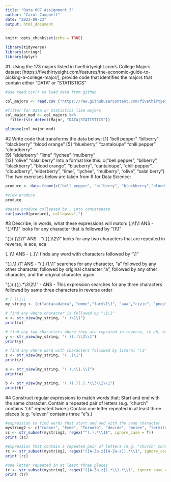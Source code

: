---
title: "Data 607 Assignment 3"
author: "Carol Campbell"
date: "2023-09-23"
output: html_document
---

```{r setup, include=FALSE}
knitr::opts_chunk$set(echo = TRUE)
```

```{r nclude=FALSE}
library(tidyverse)
library(stringr)
library(dplyr)

```

#1. Using the 173 majors listed in fivethirtyeight.com’s College Majors dataset [https://fivethirtyeight.com/features/the-economic-guide-to-picking-a-college-major/], provide code that identifies the majors that contain either "DATA" or "STATISTICS"

```{r}
#use read.csv() to load data from github

col_majors <- read.csv ("https://raw.githubusercontent.com/fivethirtyeight/data/master/college-majors/majors-list.csv", header = TRUE, sep = ",")

#filter for Data or Statistics like majors  
col_major_mod <- col_majors %>%
  filter(str_detect(Major, "DATA|STATISTICS"))

glimpse(col_major_mod)

```

#2 Write code that transforms the data below:
[1] "bell pepper"  "bilberry"     "blackberry"   "blood orange"
[5] "blueberry"    "cantaloupe"   "chili pepper" "cloudberry"  
[9] "elderberry"   "lime"         "lychee"       "mulberry"    
[13] "olive"        "salal berry"
Into a format like this:
c("bell pepper", "bilberry", "blackberry", "blood orange", "blueberry", "cantaloupe", "chili pepper", "cloudberry", "elderberry", "lime", "lychee", "mulberry", "olive", "salal berry")
The two exercises below are taken from R for Data Science:

```{r}

produce <- data.frame(c("bell pepper", "bilberry", "blackberry","blood orange","blueberry","cantalope","chili pepper","cloudberry","elderberry","lime","lychee","mulberry","olive","salal berry"))

#view produce
produce

#paste produce collapsed by , into concatenate
cat(paste0(produce), collapse=",")
```

#3 Describe, in words, what these expressions will match:
(.)\1\1 
ANS - "(.)\1\1" looks for any character that is followed by "\1\1"

"(.)(.)\\2\\1" 
ANS - "(.)(.)\\2\\1" looks for any two characters that are repeated in reverse, ie ace, eca

(..)\1 
ANS - (..)\1 finds any word with characters followed by  "\1"

"(.).\\1.\\1" 
ANS - "(.).\\1.\\1" searches for any character, "a" followed by any other character, followed by original character "a", followed by any other character, and the original character again

"(.)(.)(.).*\\3\\2\\1" - 
ANS - This expression searches for any three characters followed by same three characters in reverse order

```{r}
# (.)\1\1 
my_string <- (c("abracadabra", "emme","farm\1\1", "aaa","civic", "peep", "aabbaa", "ccc" ))

# find any where character is followed by "\1\1"
x <- str_view(my_string, "(.)\1\1")   
print(x)

# find any two characters where they are repeated in reverse, ie ab, ba
y <- str_view(my_string, "(.)(.)\\2\\1")
print(y)

# find any where word with characters followed by literal "\1"
z <- str_view(my_string, "(..)\1")
print(z)

a <- str_view(my_string, "(.).\\1.\\1")
print(a)

b <- str_view(my_string, "(.)(.)(.).*\\3\\2\\1")
print(b)

```

#4 Construct regular expressions to match words that:
Start and end with the same character.
Contain a repeated pair of letters (e.g. "church" contains "ch" repeated twice.)
Contain one letter repeated in at least three places (e.g. "eleven" contains three "e"s.)

```{r}
#expression to find words that start and end with the same character
mystring2 <- c("rubber", "Emme", "Toronto", "decide", "melee", "termite" )
sc <- str_subset(mystring2, regex("^(.).*\\1$", ignore_case = T))
print (sc)

#expression that contain a repeated pair of letters (e.g. "church" contains "ch" repeated twice.)
rc <- str_subset(mystring2, regex("([A-Za-z][A-Za-z]).*\\1", ignore_case = T))
print (rc)

#one letter repeated in at least three places
tr <- str_subset(mystring2, regex("([A-Za-z]).*\\1.*\\1", ignore_case = T))
print (tr)
```

